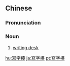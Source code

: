 {{also|写字台}}
==Chinese==
{{zh-forms|s=写字台|t2=寫字枱|t3=寫字臺|type=21}}

===Pronunciation===
{{zh-pron
|m=xiězìtái
|cat=n
}}

===Noun===
{{zh-noun}}

# [[writing desk]]

[[hu:寫字檯]]
[[ja:寫字檯]]
[[pt:寫字檯]]